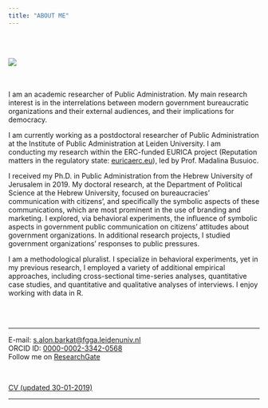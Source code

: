 ---
title: "ABOUT ME"
---
<br><br>
<div style="width:200px; height=200px">
![](saaralonbarkat.jpg)
</div>
 
<br><br>
I am an academic researcher of Public Administration. My main research interest is in the interrelations between modern government bureaucratic organizations and their external audiences, and their implications for democracy.

I am currently working as a postdoctoral researcher of Public Administration at the Institute of Public Administration at Leiden University. I am conducting my research within the ERC-funded EURICA project (Reputation matters in the regulatory state: [euricaerc.eu](http://euricaerc.eu/)), led by Prof. Madalina Busuioc. 

I received my Ph.D. in Public Administration from the Hebrew University of Jerusalem in 2019. My doctoral research,  at the Department of Political Science at the Hebrew University, focused on bureaucracies’ communication with citizens’, and specifically the symbolic aspects of these communications, which are most prominent in the use of branding and marketing. I explored, via behavioral experiments, the influence of symbolic aspects in government public communication on citizens’ attitudes about government organizations. In additional research projects, I studied government organizations’ responses to public pressures.

I am a methodological pluralist. I specialize in behavioral experiments, yet in my previous research, I employed a variety of additional empirical approaches, including cross-sectional time-series analyses, quantitative case studies, and quantitative and qualitative analyses of interviews. I enjoy working with data in R.


<br><br>

---

E-mail: [s.alon.barkat@fgga.leidenuniv.nl](mailto:s.alon.barkat@fgga.leidenuniv.nl)
<br>
ORCID ID: [0000-0002-3342-0568](http://orcid.org/0000-0002-3342-0568)
<br>
Follow me on [ResearchGate](https://www.researchgate.net/profile/Saar_Alon-Barkat)  

<br>

[CV (updated 30-01-2019)](https://github.com/saaralonbarkat/site/raw/master/Saar%20Alon-Barkat%20CV%2030.1.19.pdf) 


---
